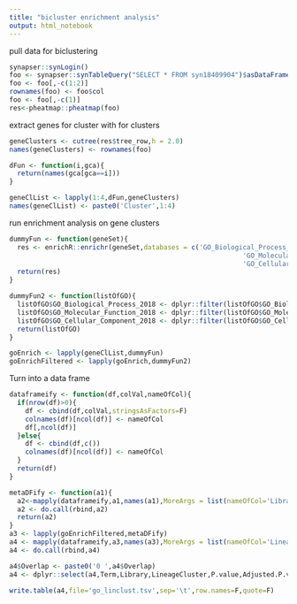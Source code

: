 ```yaml
---
title: "bicluster enrichment analysis"
output: html_notebook
---
```


pull data for biclustering

```r
synapser::synLogin()
foo <- synapser::synTableQuery("SELECT * FROM syn18409904")$asDataFrame()
foo <- foo[,-c(1:2)]
rownames(foo) <- foo$col
foo <- foo[,-c(1)]
res<-pheatmap::pheatmap(foo)
```

extract genes for cluster with for clusters

```r
geneClusters <- cutree(res$tree_row,h = 2.0)
names(geneClusters) <- rownames(foo)

dFun <- function(i,gca){
  return(names(gca[gca==i]))
}

geneClList <- lapply(1:4,dFun,geneClusters)
names(geneClList) <- paste0('Cluster',1:4)

```

run enrichment analysis on gene clusters


```r
dummyFun <- function(geneSet){
  res <- enrichR::enrichr(geneSet,databases = c('GO_Biological_Process_2018',
                                                           'GO_Molecular_Function_2018',
                                                           'GO_Cellular_Component_2018'))
  return(res)
}

dummyFun2 <- function(listOfGO){
  listOfGO$GO_Biological_Process_2018 <- dplyr::filter(listOfGO$GO_Biological_Process_2018,Adjusted.P.value <0.05)
  listOfGO$GO_Molecular_Function_2018 <- dplyr::filter(listOfGO$GO_Molecular_Function_2018,Adjusted.P.value <0.05)
  listOfGO$GO_Cellular_Component_2018 <- dplyr::filter(listOfGO$GO_Cellular_Component_2018,Adjusted.P.value <0.05)
  return(listOfGO)
}

goEnrich <- lapply(geneClList,dummyFun)
goEnrichFiltered <- lapply(goEnrich,dummyFun2)

```



Turn into a data frame

```r
dataframeify <- function(df,colVal,nameOfCol){
  if(nrow(df)>0){
    df <- cbind(df,colVal,stringsAsFactors=F)
    colnames(df)[ncol(df)] <- nameOfCol
    df[,ncol(df)] 
  }else{
    df <- cbind(df,c())
    colnames(df)[ncol(df)] <- nameOfCol
  }
  return(df)
}

metaDFify <- function(a1){
  a2<-mapply(dataframeify,a1,names(a1),MoreArgs = list(nameOfCol='Library'),SIMPLIFY=F)
  a2 <- do.call(rbind,a2)
  return(a2)
}
a3 <- lapply(goEnrichFiltered,metaDFify)
a4 <- mapply(dataframeify,a3,names(a3),MoreArgs = list(nameOfCol='LineageCluster'),SIMPLIFY=F)
a4 <- do.call(rbind,a4)

a4$Overlap <- paste0('0 ',a4$Overlap)
a4 <- dplyr::select(a4,Term,Library,LineageCluster,P.value,Adjusted.P.value,Overlap,Z.score,Genes)

write.table(a4,file='go_linclust.tsv',sep='\t',row.names=F,quote=F)

```
